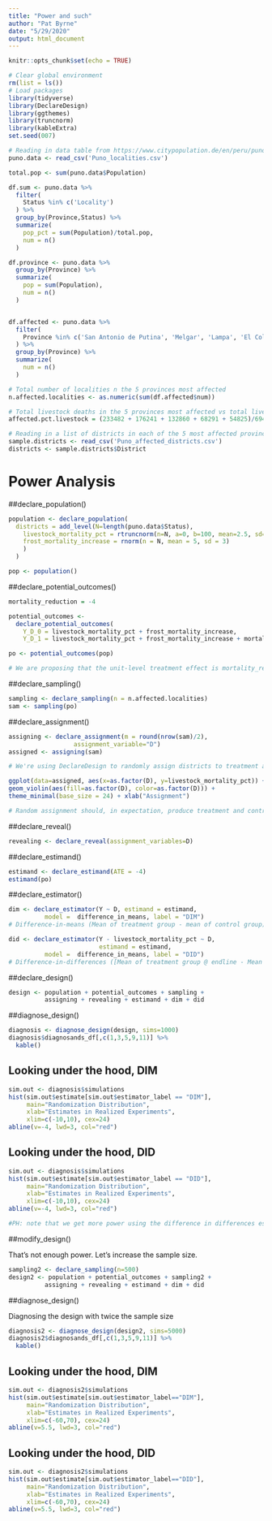 ```yaml
---
title: "Power and such"
author: "Pat Byrne"
date: "5/29/2020"
output: html_document
---
```


```r
knitr::opts_chunk$set(echo = TRUE)
```

```r
# Clear global environment
rm(list = ls()) 
# Load packages
library(tidyverse)
library(DeclareDesign)
library(ggthemes)
library(truncnorm)
library(kableExtra)
set.seed(007)
```

```r
# Reading in data table from https://www.citypopulation.de/en/peru/puno/
puno.data <- read_csv('Puno_localities.csv')
```

```r
total.pop <- sum(puno.data$Population)

df.sum <- puno.data %>% 
  filter(
    Status %in% c('Locality')
  ) %>% 
  group_by(Province,Status) %>% 
  summarize(
    pop_pct = sum(Population)/total.pop,
    num = n()
  )

df.province <- puno.data %>% 
  group_by(Province) %>% 
  summarize(
    pop = sum(Population),
    num = n()
  )


df.affected <- puno.data %>%
  filter(
    Province %in% c('San Antonio de Putina', 'Melgar', 'Lampa', 'El Collao', 'Azangaro')
  ) %>%
  group_by(Province) %>%
  summarize(
    num = n()
  )

# Total number of localities n the 5 provinces most affected 
n.affected.localities <- as.numeric(sum(df.affected$num))

# Total livestock deaths in the 5 provinces most affected vs total livestock deaths across Puno
affected.pct.livestock = (233482 + 176241 + 132860 + 68291 + 54825)/694953
```

```r
# Reading in a list of districts in each of the 5 most affected provinces obtained from Wikipedia
sample.districts <- read_csv('Puno_affected_districts.csv')
districts <- sample.districts$District
```

# Power Analysis

##declare_population()
```r
population <- declare_population(
  districts = add_level(N=length(puno.data$Status), 
    livestock_mortality_pct = rtruncnorm(n=N, a=0, b=100, mean=2.5, sd=1),
    frost_mortality_increase = rnorm(n = N, mean = 5, sd = 3)
    )
  )

pop <- population()
```

##declare_potential_outcomes()
```r
mortality_reduction = -4

potential_outcomes <- 
  declare_potential_outcomes(
    Y_D_0 = livestock_mortality_pct + frost_mortality_increase,
    Y_D_1 = livestock_mortality_pct + frost_mortality_increase + mortality_reduction)

po <- potential_outcomes(pop)

# We are proposing that the unit-level treatment effect is mortality_reduction in % reduction of livestock that die from extreme frost.
```

##declare_sampling()
```r
sampling <- declare_sampling(n = n.affected.localities)
sam <- sampling(po)
```

##declare_assignment()
```r
assigning <- declare_assignment(m = round(nrow(sam)/2),
                  assignment_variable="D")
assigned <- assigning(sam)

# We're using DeclareDesign to randomly assign districts to treatment and control with a probability of 0.5. The variable 'm' denotes the number of units that declare_assignment() should place in each treatment condition, which we are asking to be equal to half of the sample per treatment condition (nrow(sam)/2).

```

```r
ggplot(data=assigned, aes(x=as.factor(D), y=livestock_mortality_pct)) +
geom_violin(aes(fill=as.factor(D), color=as.factor(D))) +
theme_minimal(base_size = 24) + xlab("Assignment")

# Random assignment should, in expectation, produce treatment and control groups that are statistically-identical on all observed and unobserved features.
```


##declare_reveal()
```r
revealing <- declare_reveal(assignment_variables=D)
```

##declare_estimand()
```r
estimand <- declare_estimand(ATE = -4)
estimand(po)
```

##declare_estimator()
```r
dim <- declare_estimator(Y ~ D, estimand = estimand,  
          model =  difference_in_means, label = "DIM") 
# Difference-in-means (Mean of treatment group - mean of control group)

did <- declare_estimator(Y - livestock_mortality_pct ~ D, 
                         estimand = estimand,  
          model =  difference_in_means, label = "DID") 
# Difference-in-differences ([Mean of treatment group @ endline - Mean of treatment group @ baseline] - [Mean of control group @ endline - mean of control group @ baseline])
```


##declare_design()
```r
design <- population + potential_outcomes + sampling +
          assigning + revealing + estimand + dim + did
```


##diagnose_design()
```r
diagnosis <- diagnose_design(design, sims=1000)
diagnosis$diagnosands_df[,c(1,3,5,9,11)] %>%
  kable()
```


## Looking under the hood, DIM

```r
sim.out <- diagnosis$simulations
hist(sim.out$estimate[sim.out$estimator_label == "DIM"],
     main="Randomization Distribution",
     xlab="Estimates in Realized Experiments",
     xlim=c(-10,10), cex=24)
abline(v=-4, lwd=3, col="red")
```

## Looking under the hood, DID

```r
sim.out <- diagnosis$simulations
hist(sim.out$estimate[sim.out$estimator_label == "DID"],
     main="Randomization Distribution",
     xlab="Estimates in Realized Experiments",
     xlim=c(-10,10), cex=24)
abline(v=-4, lwd=3, col="red")

#PH: note that we get more power using the difference in differences estimation. This is because diff-in-diff increases the precision of our estimate of the ATE.
```

##modify_design()

That's not enough power. Let's increase the sample size.

```r
sampling2 <- declare_sampling(n=500)
design2 <- population + potential_outcomes + sampling2 +
          assigning + revealing + estimand + dim + did
```

##diagnose_design()

Diagnosing the design with twice the sample size

```r
diagnosis2 <- diagnose_design(design2, sims=5000)
diagnosis2$diagnosands_df[,c(1,3,5,9,11)] %>%
  kable()
```


## Looking under the hood, DIM

```r
sim.out <- diagnosis2$simulations
hist(sim.out$estimate[sim.out$estimator_label=="DIM"],
     main="Randomization Distribution",
     xlab="Estimates in Realized Experiments",
     xlim=c(-60,70), cex=24)
abline(v=5.5, lwd=3, col="red")
```

## Looking under the hood, DID

```r
sim.out <- diagnosis2$simulations
hist(sim.out$estimate[sim.out$estimator_label=="DID"],
     main="Randomization Distribution",
     xlab="Estimates in Realized Experiments",
     xlim=c(-60,70), cex=24)
abline(v=5.5, lwd=3, col="red")
```